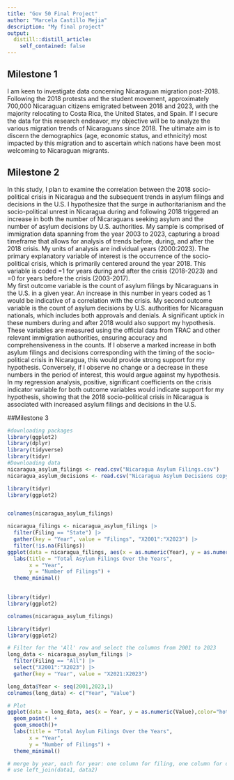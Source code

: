 ```yaml
---
title: "Gov 50 Final Project"
author: "Marcela Castillo Mejia"
description: "My final project"
output:
  distill::distill_article:
    self_contained: false
---
```



## Milestone 1

I am keen to investigate data concerning Nicaraguan migration post-2018. Following the 2018 protests and the student movement, approximately 700,000 Nicaraguan citizens emigrated between 2018 and 2023, with the majority relocating to Costa Rica, the United States, and Spain. If I secure the data for this research endeavor, my objective will be to analyze the various migration trends of Nicaraguans since 2018. The ultimate aim is to discern the demographics (age, economic status, and ethnicity) most impacted by this migration and to ascertain which nations have been most welcoming to Nicaraguan migrants. 

## Milestone 2

In this study, I plan to examine the correlation between the 2018 socio-political crisis in Nicaragua and the subsequent trends in asylum filings and decisions in the U.S. I hypothesize that the surge in authoritarianism and the socio-political unrest in Nicaragua during and following 2018 triggered an increase in both the number of Nicaraguans seeking asylum and the number of asylum decisions by U.S. authorities.
My sample is comprised of immigration data spanning from the year 2003 to 2023, capturing a broad timeframe that allows for analysis of trends before, during, and after the 2018 crisis. My units of analysis are individual years (2000:2023).
The primary explanatory variable of interest is the occurrence of the socio-political crisis, which is primarily centered around the year 2018. This variable is coded =1 for years during and after the crisis (2018-2023) and =0 for years before the crisis (2003-2017).  
My first outcome variable is the count of asylum filings by Nicaraguans in the U.S. in a given year. An increase in this number in years coded as 1 would be indicative of a correlation with the crisis. My second outcome variable is the count of asylum decisions by U.S. authorities for Nicaraguan nationals, which includes both approvals and denials. A significant uptick in these numbers during and after 2018 would also support my hypothesis.
These variables are measured using the official data from TRAC and other relevant immigration authorities, ensuring accuracy and comprehensiveness in the counts.
If I observe a marked increase in both asylum filings and decisions corresponding with the timing of the socio-political crisis in Nicaragua, this would provide strong support for my hypothesis. Conversely, if I observe no change or a decrease in these numbers in the period of interest, this would argue against my hypothesis.
In my regression analysis, positive, significant coefficients on the crisis indicator variable for both outcome variables would indicate support for my hypothesis, showing that the 2018 socio-political crisis in Nicaragua is associated with increased asylum filings and decisions in the U.S. 

##Milestone 3

```r
#downloading packages
library(ggplot2)
library(dplyr)
library(tidyverse)
library(tidyr)
#Downloading data
nicaragua_asylum_filings <- read.csv("Nicaragua Asylum Filings.csv")
nicaragua_asylum_decisions <- read.csv("Nicaragua Asylum Decisions copy.csv")

library(tidyr)
library(ggplot2)


colnames(nicaragua_asylum_filings)

nicaragua_filings <- nicaragua_asylum_filings |>
  filter(Filing == "State") |>
  gather(key = "Year", value = "Filings", "X2001":"X2023") |>
  filter(!is.na(Filings))
ggplot(data = nicaragua_filings, aes(x = as.numeric(Year), y = as.numeric(Filings))) + geom_line((aes(group = 1))) + geom_point() + 
  labs(title = "Total Asylum Filings Over the Years",
       x = "Year", 
       y = "Number of Filings") +
  theme_minimal()
  

library(tidyr)
library(ggplot2)

colnames(nicaragua_asylum_filings)

library(tidyr)
library(ggplot2)

# Filter for the 'All' row and select the columns from 2001 to 2023
long_data <- nicaragua_asylum_filings |>
  filter(Filing == "All") |>
  select("X2001":"X2023") |>
  gather(key = "Year", value = "X2021:X2023")

long_data$Year <- seq(2001,2023,1)
colnames(long_data) <- c("Year", "Value")

# Plot
ggplot(data = long_data, aes(x = Year, y = as.numeric(Value),color="hotpink")) +
  geom_point() +
  geom_smooth()+
  labs(title = "Total Asylum Filings Over the Years",
       x = "Year",
       y = "Number of Filings") +
  theme_minimal()

# merge by year, each for year: one column for filing, one column for decisions, 
# use left_join(data1, data2)

```

